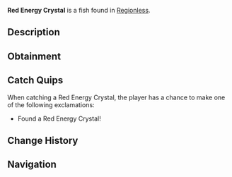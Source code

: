 {{FishInfobox
|image          = Red Energy Crystal.png
|rarity         = Mythical
|sea            = First Sea
|location       = [[Regionless]]
|sublocation    = 
|sources        = Fishing Rod
|radar_location = 
|xp             = 250
|weather        = 
|time           = 
|season         = 
|bait           = 
|base_weight    = 5
|base_value     = 5
|weight_range   = 2.5
|base_chance    = 0.001
|base_resil     = 100
}}
'''Red Energy Crystal''' is a {{Rarity|Mythical}} fish found in [[Regionless]].

== Description ==
{{Description|A red-hued crystal, told to possess mystical powers.|Bestiary Entry}}

== Obtainment ==

== Catch Quips ==
When catching a Red Energy Crystal, the player has a chance to make one of the following exclamations:
* Found a Red Energy Crystal!

== Change History ==
{{Change History|{{subst:Current Version}}}}

== Navigation ==
{{Fish Navbox|Regionless}}